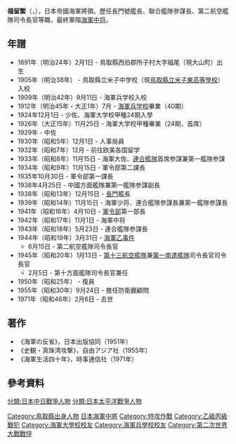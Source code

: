 {{Multiple issues|
{{Prose|time=2020-12-13T03:21:47+00:00}}
{{Unreferenced|time=2020-12-13T03:21:47+00:00}}
{{Prose|time=2021-10-05T06:09:03+00:00}}
}}
{{Infobox Military Person|name=福留繁|placeofbirth=[[日本|日本]] [[鳥取縣|鳥取縣]][[西伯郡|西伯郡]]所子村大字福尾（現[[大山町|大山町]]）|placeofdeath=[[日本|日本]][[东京|東京]]（80歲）|image=[[File:Fukudome_Shigeru.jpg|220px]]|caption=|allegiance={{flagicon|Japan}} [[日本帝国|日本帝国]]|branch=[[File:Naval_Ensign_of_Japan.svg|27px]] [[日本帝國海軍|日本帝國海軍]]|serviceyears=1912年–1945年|rank=[[海军中将|海軍中将]]|laterwork=防衛庁顧問<br>
水交会理事長}}
'''福留繁'''（{{jpn|j=福留繁|hg=ふくとめ しげる}}，{{bd|1891年|2月1日|1971年|2月6日}}），日本帝國海軍將領。歷任長門號艦長、聯合艦隊參謀長、第二航空艦隊司令長官等職，最終軍階[[海军中将|海軍中将]]。

== 年譜 ==
* 1891年（明治24年）2月1日 - 鳥取縣西伯郡所子村大字福尾（現大山町）出生
* 1905年（明治38年） - 鳥取縣立米子中学校（現[[鳥取縣立米子東高等學校|鳥取縣立米子東高等學校]]）入校
* 1909年（明治42年）9月11日 - 海軍兵学校入校
* 1912年（明治45年・大正1年）7月 - [[海軍兵學校|海軍兵学校]]畢業（40期）
* 1924年12月1日 - 少佐、海軍大学校甲種24期入學
* 1926年（大正15年）11月25日 - 海軍大学校甲種畢業（24期，首席）
* 1929年 - 中佐
* 1930年（昭和5年）12月1日 - 人事局員
* 1932年（昭和7年）12月 - 前往欧美各国留学
* 1933年（昭和8年）11月15日 - 海軍大佐、[[聯合艦隊|連合艦隊]]首席参謀兼第一艦隊参謀
* 1934年（昭和9年）11月15日 - 軍令部第二課長
* 1935年10月30日 - 軍令部第一課長
* 1938年4月25日 - 中國方面艦隊兼第一艦隊参謀副長
* 1938年（昭和13年）12月15日 - [[長門號戰艦|長門]]艦長
* 1939年（昭和14年）11月15日 - 海軍少将、連合艦隊参謀長兼第一艦隊参謀長
* 1941年（昭和16年）4月10日 - [[軍令部_(日本海軍)|軍令部]]第一部長
* 1942年（昭和17年）11月1日 - 海軍中将
* 1943年（昭和18年）5月23日 - 連合艦隊参謀長
* 1944年（昭和19年）3月31日 - [[海軍乙事件|海軍乙事件]]
** 6月15日 - 第二航空艦隊司令長官
* 1945年（昭和20年）1月13日 - [[第十三航空艦隊|第十三航空艦隊]]兼[[第一南遣艦隊|第一南遣艦隊]]司令長官司令長官
** 2月5日 - 第十方面艦隊司令長官兼任
* 1950年（昭和25年） - 復員
* 1955年（昭和30年）9月24日 - 擔任防衛廳顧問
* 1971年（昭和46年）2月6日 - 去世
==著作==

* 《海軍の反省》，日本出版協同（1951年）
* 《史観・真珠湾攻撃》，自由アジア社（1955年）
* 《海軍生活四十年》，時事通信社（1971年）

== 參考資料 ==
{{Reflist|2}}
[[分類:日本中日戰爭人物|分類:日本中日戰爭人物]] 
[[Category:鳥取縣出身人物|Category:鳥取縣出身人物]]
[[分類:日本太平洋戰爭人物|分類:日本太平洋戰爭人物]][[Category:日本海軍中將|日本海軍中將]]
[[Category:特攻作戰|Category:特攻作戰]]
[[Category:乙級丙級戰犯|Category:乙級丙級戰犯]]
[[Category:海軍大學校校友|Category:海軍大學校校友]]
[[Category:海軍兵學校校友|Category:海軍兵學校校友]]
[[Category:第二次世界大戰戰俘|Category:第二次世界大戰戰俘]]